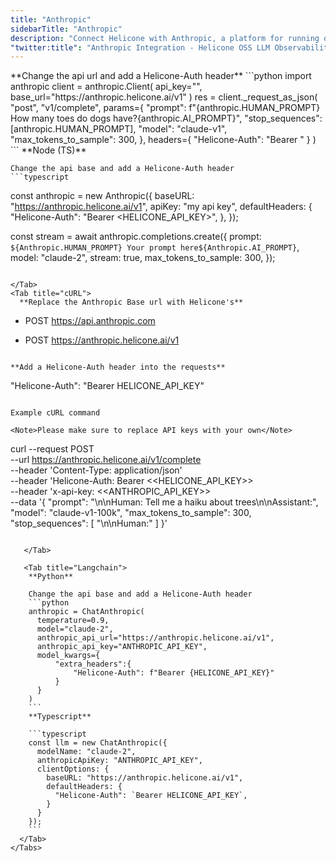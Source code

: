```yaml
---
title: "Anthropic"
sidebarTitle: "Anthropic"
description: "Connect Helicone with Anthropic, a platform for running open-source language models. Monitor and optimize your AI applications using Anthropic's powerful models through a simple base_url configuration."
"twitter:title": "Anthropic Integration - Helicone OSS LLM Observability"
---
```


<Tabs>
  <Tab title="Python">
    **Change the api url and add a Helicone-Auth header**
    ```python
    import anthropic
    client = anthropic.Client(
        api_key="<Anthropic API Key>",
        base_url="https://anthropic.helicone.ai/v1"
    )
    res = client._request_as_json(
        "post",
        "v1/complete",
        params={
            "prompt": f"{anthropic.HUMAN_PROMPT} How many toes do dogs have?{anthropic.AI_PROMPT}",
            "stop_sequences": [anthropic.HUMAN_PROMPT],
            "model": "claude-v1",
            "max_tokens_to_sample": 300,
        },
        headers={
            "Helicone-Auth": "Bearer <HELICONE_API_KEY>"
        }
    )
    ```
  </Tab>

   <Tab title="Node (TS)">
    **Node (TS)**
    
    Change the api base and add a Helicone-Auth header
    ```typescript
  const anthropic = new Anthropic({
    baseURL: "https://anthropic.helicone.ai/v1",
    apiKey: "my api key",
    defaultHeaders: {
      "Helicone-Auth": "Bearer <HELICONE_API_KEY>",
    },
  });

const stream = await anthropic.completions.create({
prompt: `${Anthropic.HUMAN_PROMPT} Your prompt here${Anthropic.AI_PROMPT}`,
model: "claude-2",
stream: true,
max_tokens_to_sample: 300,
});

```

</Tab>
<Tab title="cURL">
  **Replace the Anthropic Base url with Helicone's**
```

- POST https://api.anthropic.com

* POST https://anthropic.helicone.ai/v1

```

**Add a Helicone-Auth header into the requests**

```

"Helicone-Auth": "Bearer HELICONE_API_KEY"

```

Example cURL command

<Note>Please make sure to replace API keys with your own</Note>

```

curl --request POST \
 --url https://anthropic.helicone.ai/v1/complete \
 --header 'Content-Type: application/json' \
 --header 'Helicone-Auth: Bearer <<HELICONE_API_KEY>> \
 --header 'x-api-key: <<ANTHROPIC_API_KEY>> \
 --data '{
"prompt": "\n\nHuman: Tell me a haiku about trees\n\nAssistant:",
"model": "claude-v1-100k",
"max_tokens_to_sample": 300,
"stop_sequences": [
"\n\nHuman:"
]
}'

````

   </Tab>

   <Tab title="Langchain">
    **Python**

    Change the api base and add a Helicone-Auth header
    ```python
    anthropic = ChatAnthropic(
      temperature=0.9,
      model="claude-2",
      anthropic_api_url="https://anthropic.helicone.ai/v1",
      anthropic_api_key="ANTHROPIC_API_KEY",
      model_kwargs={
          "extra_headers":{
              "Helicone-Auth": f"Bearer {HELICONE_API_KEY}"
          }
      }
    )
    ```
    **Typescript**

    ```typescript
    const llm = new ChatAnthropic({
      modelName: "claude-2",
      anthropicApiKey: "ANTHROPIC_API_KEY",
      clientOptions: {
        baseURL: "https://anthropic.helicone.ai/v1",
        defaultHeaders: {
          "Helicone-Auth": `Bearer HELICONE_API_KEY`,
        }
      }
    });
    ```
  </Tab>
</Tabs>
````
